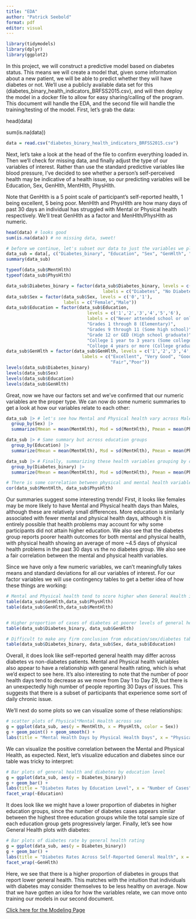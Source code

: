 ```yaml
---
title: "EDA"
author: "Patrick Seebold"
format: pdf
editor: visual
---
```


```r
library(tidymodels)
library(dplyr)
library(ggplot2)
```

In this project, we will construct a predictive model based on diabetes status. This means we will create a model that, given some information about a new patient, we will be able to predict whether they will have diabetes or not. We'll use a publicly available data set for this (diabetes_binary_health_indicators_BRFSS2015.csv), and will then deploy the model in a docker file to allow for easy sharing/calling of the program. This document will handle the EDA, and the second file will handle the training/testing of the model. First, let's grab the data:

head(data)

sum(is.na(data))

```r
data = read.csv("diabetes_binary_health_indicators_BRFSS2015.csv")
```

Next, let's take a look at the head of the file to confirm everything loaded in. Then we'll check for missing data, and finally adjust the type of our variables of interest. Rather than use the standard predictive variables like blood pressure, I've decided to see whether a person's self-perceived health may be indicative of a health issue, so our predicting variables will be Education, Sex, GenHlth, MentHlth, PhysHlth.

Note that GenHlth is a 5 point scale of participant's self-reported health, 1 being excellent, 5 being poor. MenHlth and PhysHlth are how many days of past 30 days an individual has struggled with Mental or Physical health respectively. We'll treat GenHlth as a factor and MenHlth/PhysHlth as numeric.

```r
head(data) # looks good
sum(is.na(data)) # no missing data, sweet!

# before we continue, let's subset our data to just the variables we plan to explore:
data_sub = data[, c("Diabetes_binary", "Education", "Sex", "GenHlth", "MentHlth", "PhysHlth")]
summary(data_sub)

typeof(data_sub$MentHlth)
typeof(data_sub$PhysHlth) 

data_sub$Diabetes_binary = factor(data_sub$Diabetes_binary, levels = c('1','0'),
                                     labels = c("Diabetes", "No Diabetes"))
data_sub$Sex = factor(data_sub$Sex, levels = c('0','1'),
                      labels = c("Female","Male"))
data_sub$Education = factor(data_sub$Education, 
                               levels = c('1','2','3','4','5','6'),
                               labels = c("Never attended school or only kindergarten",
                               "Grades 1 through 8 (Elementary)",
                               "Grades 9 through 11 (Some high school)",
                               "Grade 12 or GED (High school graduate)",
                               "College 1 year to 3 years (Some college or technical school)",
                               "College 4 years or more (College graduate)"))
data_sub$GenHlth = factor(data_sub$GenHlth, levels = c('1','2','3','4','5'),
                             labels = c("Excellent", "Very Good", "Good",
                                        "Fair","Poor"))
levels(data_sub$Diabetes_binary)
levels(data_sub$Sex)
levels(data_sub$Education)
levels(data_sub$GenHlth)
```

Great, now we have our factors set and we've confirmed that our numeric variables are the proper type. We can now do some numeric summaries to get a look at how our variables relate to each other:

```r
data_sub |> # let's see how Mental and Physical health vary across Male and Female
  group_by(Sex) |>
  summarize(Mmean = mean(MentHlth), Msd = sd(MentHlth), Pmean = mean(PhysHlth), Psd = sd(PhysHlth))

data_sub |> # Same summary but across education groups
  group_by(Education) |>
  summarize(Mmean = mean(MentHlth), Msd = sd(MentHlth), Pmean = mean(PhysHlth), Psd = sd(PhysHlth))

data_sub |> # Finally, summarizing these health variables grouping by diabetes
  group_by(Diabetes_binary) |>
  summarize(Mmean = mean(MentHlth), Msd = sd(MentHlth), Pmean = mean(PhysHlth), Psd = sd(PhysHlth))

# There is some correlation between physical and mental health variables
cor(data_sub$MentHlth, data_sub$PhysHlth)
```

Our summaries suggest some interesting trends! First, it looks like females may be more likely to have Mental and Physical health days than Males, although these are relatively small differences. More education is similarly associated with fewer mental and physical health days, although it is entirely possible that health problems may account for why some participants did not attain higher education. We also see that the diabetes group reports poorer health outcomes for both mental and physical health, with physical health showing an average of more \~4.5 days of physical health problems in the past 30 days vs the no diabetes group. We also see a fair correlation between the mental and physical health variables.

Since we have only a few numeric variables, we can't meaningfully takes means and standard deviations for all our variables of interest. For our factor variables we will use contingency tables to get a better idea of how these things are working:

```r

# Mental and Physical health tend to score higher when General Health is reported as better
table(data_sub$GenHlth,data_sub$PhysHlth)
table(data_sub$GenHlth,data_sub$MentHlth)


# Higher proportion of cases of diabetes at poorer levels of general health
table(data_sub$Diabetes_binary, data_sub$GenHlth)

# Difficult to make any firm conclusion from education/sex/diabetes table, we'll do some graphs
table(data_sub$Diabetes_binary, data_sub$Sex, data_sub$Education)

```

Overall, it does look like self-reported general health may differ across diabetes vs non-diabetes patients. Mental and Physical health variables also appear to have a relationship with general health rating, which is what we'd expect to see here. It's also interesting to note that the number of poor health days tend to decrease as we move from Day 1 to Day 29, but there is an unexpectedly high number of people reporting 30 Days of issues. This suggests that there is a subset of participants that experience some sort of daily chronic issue.

We'll next do some plots so we can visualize some of these relationships:

```r
# scatter plots of Physical*Mental Health across sex 
g = ggplot(data_sub, aes(y = MentHlth, x = PhysHlth, color = Sex))
g + geom_point() + geom_smooth() +
labs(title = "Mental Health Days by Physical Health Days", x = "Physical health days in past 30 days", y = "Mental health days in past 30 days")
```

We can visualize the positive correlation between the Mental and Physical Health, as expected. Next, let's visualize education and diabetes since our table was tricky to interpret:

```r
# Bar plots of general health and diabetes by education level
g = ggplot(data_sub, aes(y = Diabetes_binary))
g + geom_bar() +
labs(title = "Diabetes Rates by Education Level", x = "Number of Cases", y = "Diabetes Status") +
facet_wrap(~Education)
```

It does look like we might have a lower proportion of diabetes in higher education groups, since the number of diabetes cases appears similar between the highest three education groups while the total sample size of each education group gets progressively larger. Finally, let's see how General Health plots with diabetes:

```r
# Bar plots of diabetes rate by general health rating
g = ggplot(data_sub, aes(y = Diabetes_binary))
g + geom_bar() +
labs(title = "Diabetes Rates Across Self-Reported General Health", x = "Number of Cases", y = "Diabetes Status") +
facet_wrap(~GenHlth)
```

Here, we see that there is a higher proportion of diabetes in groups that report lower general health. This matches with the intuition that individuals with diabetes may consider themselves to be less healthy on average. Now that we have gotten an idea for how the variables relate, we can move onto training our models in our second document.

[Click here for the Modeling Page](https://pcseebol.github.io/FinalProject/ModelFitting.pdf)
